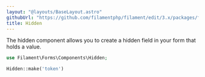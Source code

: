 ```yaml
---
layout: "@layouts/BaseLayout.astro"
githubUrl: "https://github.com/filamentphp/filament/edit/3.x/packages/forms/docs/03-fields/18-hidden.md"
title: Hidden
---
```


The hidden component allows you to create a hidden field in your form that holds a value.

```php
use Filament\Forms\Components\Hidden;

Hidden::make('token')
```

